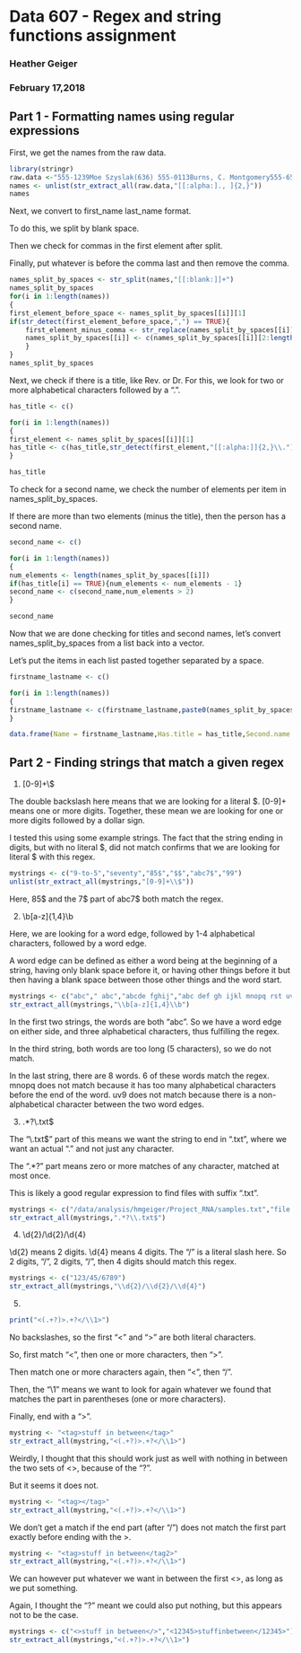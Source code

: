 # Data 607 - Regex and string functions assignment
### Heather Geiger
### February 17,2018

## Part 1 - Formatting names using regular expressions

First, we get the names from the raw data.

```r
library(stringr)
raw.data <-"555-1239Moe Szyslak(636) 555-0113Burns, C. Montgomery555-6542Rev. Timothy Lovejoy555 8904Ned Flanders636-555-3226Simpson, Homer5553642Dr. Julius Hibbert"
names <- unlist(str_extract_all(raw.data,"[[:alpha:]., ]{2,}"))
names
```

Next, we convert to first_name last_name format.

To do this, we split by blank space.

Then we check for commas in the first element after split.

Finally, put whatever is before the comma last and then remove the comma.

```r
names_split_by_spaces <- str_split(names,"[[:blank:]]+")
names_split_by_spaces
for(i in 1:length(names))
{
first_element_before_space <- names_split_by_spaces[[i]][1]
if(str_detect(first_element_before_space,",") == TRUE){
	first_element_minus_comma <- str_replace(names_split_by_spaces[[i]][1],pattern=",",replace="")
	names_split_by_spaces[[i]] <- c(names_split_by_spaces[[i]][2:length(names_split_by_spaces[[i]])],first_element_minus_comma)
	}
}
names_split_by_spaces
```

Next, we check if there is a title, like Rev. or Dr.
For this, we look for two or more alphabetical characters followed by a ".".

```r
has_title <- c()

for(i in 1:length(names))
{
first_element <- names_split_by_spaces[[i]][1]
has_title <- c(has_title,str_detect(first_element,"[[:alpha:]]{2,}\\."))
}

has_title
```

To check for a second name, we check the number of elements per item in names_split_by_spaces.

If there are more than two elements (minus the title), then the person has a second name.

```r
second_name <- c()

for(i in 1:length(names))
{
num_elements <- length(names_split_by_spaces[[i]])
if(has_title[i] == TRUE){num_elements <- num_elements - 1}
second_name <- c(second_name,num_elements > 2)
}

second_name
```

Now that we are done checking for titles and second names, let's convert names_split_by_spaces from a list back into a vector. 

Let's put the items in each list pasted together separated by a space.

```r
firstname_lastname <- c()

for(i in 1:length(names))
{
firstname_lastname <- c(firstname_lastname,paste0(names_split_by_spaces[[i]],collapse=" "))
}

data.frame(Name = firstname_lastname,Has.title = has_title,Second.name = second_name)
```

## Part 2 - Finding strings that match a given regex

1. [0-9]+\\$

The double backslash here means that we are looking for a literal $. [0-9]+ means one or more digits. Together, these mean we are looking for one or more digits followed by a dollar sign.

I tested this using some example strings. The fact that the string ending in digits, but with no literal $, did not match confirms that we are looking for literal $ with this regex.

```r
mystrings <- c("9-to-5","seventy","85$","$$","abc7$","99")
unlist(str_extract_all(mystrings,"[0-9]+\\$"))
```

Here, 85$ and the 7$ part of abc7$ both match the regex.

2. \\b[a-z]{1,4}\\b

Here, we are looking for a word edge, followed by 1-4 alphabetical characters, followed by a word edge.

A word edge can be defined as either a word being at the beginning of a string, having only blank space before it, or having other things before it but then having a blank space between those other things and the word start.

```r
mystrings <- c("abc"," abc","abcde fghij","abc def gh ijkl mnopq rst uv9 wx") 
str_extract_all(mystrings,"\\b[a-z]{1,4}\\b")
```
In the first two strings, the words are both "abc". So we have a word edge on either side, and three alphabetical characters, thus fulfilling the regex.

In the third string, both words are too long (5 characters), so we do not match.

In the last string, there are 8 words. 6 of these words match the regex. mnopq does not match because it has too many alphabetical characters before the end of the word. uv9 does not match because there is a non-alphabetical character between the two word edges.

3. .*?\\.txt$

The "\\.txt$" part of this means we want the string to end in ".txt", where we want an actual "." and not just any character.

The ".*?" part means zero or more matches of any character, matched at most once.

This is likely a good regular expression to find files with suffix ".txt".

```r
mystrings <- c("/data/analysis/hmgeiger/Project_RNA/samples.txt","file.txt.txt","file.txt.gz")
str_extract_all(mystrings,".*?\\.txt$")
```

4. \\d{2}/\\d{2}/\\d{4}

\\d{2} means 2 digits. \\d{4} means 4 digits. The "/" is a literal slash here. So 2 digits, "/", 2 digits, "/", then 4 digits should match this regex.

```r
mystrings <- c("123/45/6789")
str_extract_all(mystrings,"\\d{2}/\\d{2}/\\d{4}")
```

5. 

```r
print("<(.+?)>.+?</\\1>")
```

No backslashes, so the first "<" and ">" are both literal characters.

So, first match "<", then one or more characters, then ">".

Then match one or more characters again, then "<", then "/".

Then, the "\\1" means we want to look for again whatever we found that matches the part in parentheses (one or more characters).

Finally, end with a ">".

```r
mystring <- "<tag>stuff in between</tag>"
str_extract_all(mystring,"<(.+?)>.+?</\\1>")
```

Weirdly, I thought that this should work just as well with nothing in between the two sets of <>, because of the "?".

But it seems it does not.

```r
mystring <- "<tag></tag>"
str_extract_all(mystring,"<(.+?)>.+?</\\1>")
```

We don't get a match if the end part (after "/") does not match the first part exactly before ending with the >.

```r
mystring <- "<tag>stuff in between</tag2>"
str_extract_all(mystring,"<(.+?)>.+?</\\1>")
```

We can however put whatever we want in between the first <>, as long as we put something.

Again, I thought the "?" meant we could also put nothing, but this appears not to be the case.

```r
mystrings <- c("<>stuff in between</>","<12345>stuffinbetween</12345>")
str_extract_all(mystrings,"<(.+?)>.+?</\\1>")
```
